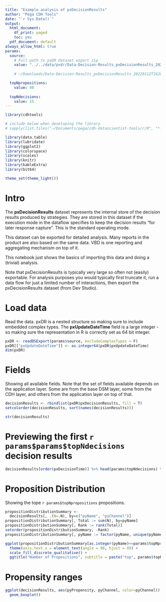 ```yaml
---
title: "Example analysis of pxDecisionResults"
author: "Pega CDH Tools"
date: "`r Sys.Date()`"
output:
  html_document:
    df_print: paged
    toc: yes
  pdf_document: default
always_allow_html: true
params:
  source:
    # Full path to pxDR dataset export zip
    value: "../../data/pxdr/Data-Decision-Results_pxDecisionResults_20220112T162055_GMT.zip"
    
    # ~/Downloads/Data-Decision-Results_pxDecisionResults_20220112T162055_GMT.zip"

  topNpropositions:
    value: 40
    
  topNdecisions:
    value: 15
---
```


```r
library(cdhtools)

# include below when developing the library
# sapply(list.files("~/Documents/pega/cdh-datascientist-tools/r/R", "*.R", full.names = T), source)

library(data.table)
library(lubridate)
library(ggplot2)
library(colorspace)
library(scales)
library(knitr)
library(kableExtra)
library(bit64)

theme_set(theme_light())
```

# Intro

The **pxDecisionResults** dataset represents the internal store of the decision
results produced by strategies. They are stored in this dataset if the 
execution mode in the dataflow specifies to keep the decision results 
"for later response capture". This is the standard operating mode.

This dataset can be exported for detailed analysis. Many reports in the 
product are also based on the same data. VBD is one reporting and 
aggregating mechanism on top of it.

This notebook just shows the basics of importing this data and doing a
(trivial) analysis.

Note that pxDecisionResults is typically very large so often not (easily)
exportable. For analysis purposes you would typically first truncate
it, run a data flow for just a limited number of interactions, then 
export the pxDecisionResults dataset (from Dev Studio).

# Load data

Read the data. pxDR is a nested structure so making sure to include embedded
complex types. The **pxUpdateDateTime** field is a large integer - so making
sure the representation in R is correctly set as 64 bit integer.

```r
pxDR <- readDSExport(params$source, excludeComplexTypes = F)
pxDR[["pxUpdateDateTime"]] <- as.integer64(pxDR$pxUpdateDateTime)
dim(pxDR)
```

# Fields

Showing all available fields. Note that the set of fields available depends
on the application layer. Some are from the base DSM layer, some from the
CDH layer, and others from the application layer on top of that.

```r
decisionResults <- rbindlist(pxDR$pxDecisionResults, fill = T)
setcolorder(decisionResults, sort(names(decisionResults)))

str(decisionResults)
```


# Previewing the first `r params$params$topNdecisions` decision results

```r
decisionResults[order(pxDecisionTime)] %>% head(params$topNdecisions) %>% kbl() %>% kable_paper("hover", full_width = T)
```

# Proposition Distribution

Showing the tope `r params$topNpropositions` propositions.

```r
propositionDistributionSummary <- 
  decisionResults[, .(N=.N), by=c("pyName", "pyChannel")]
propositionDistributionSummary[, Total := sum(N), by=pyName]
propositionDistributionSummary[, Rank := rank(Total)]
setorder(propositionDistributionSummary, -Rank)
propositionDistributionSummary[, pyName := factor(pyName, unique(pyName))]

ggplot(propositionDistributionSummary[as.integer(pyName)<=params$topNpropositions], aes(pyName, N, fill=pyChannel)) + geom_col() +
  theme(axis.text.x = element_text(angle = 90, hjust = 0)) +
  scale_fill_discrete_qualitative() +
  ggtitle("Number of Propositions", subtitle = paste("top", params$topNpropositions))
```
# Propensity ranges

```r
ggplot(decisionResults, aes(pyPropensity, pyChannel, color=pyChannel)) +
  geom_boxplot()
```


